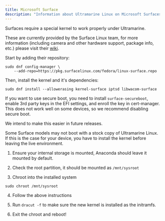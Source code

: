 ```yaml
---
title: Microsoft Surface
description: "Information about Ultramarine Linux on Microsoft Surfaces"
---
```



Surfaces require a special kernel to work properly under Ultramarine.

These are currently provided by the Surface Linux team, for more information (including camera and other hardware support, package info, etc.) please visit their [wiki](https://github.com/linux-surface/linux-surface/wiki).

Start by adding their repository:

```shell
sudo dnf config-manager \
    --add-repo=https://pkg.surfacelinux.com/fedora/linux-surface.repo
```

Then, install the kernel and it's dependencies:

```shell
sudo dnf install --allowerasing kernel-surface iptsd libwacom-surface
```

If you want to use secure boot, you need to install `surface-secureboot`, enable 3rd party keys in the EFI settings, and enroll the key in cert-manager. This does not work well on some devices, so we recommend disabling secure boot.

<Alert type="info">We intend to make this easier in future releases.</Alert>

Some Surface models may not boot with a stock copy of Ultramarine Linux. If this is the case for your device, you have to install the kernel before leaving the live environment.

1. Ensure your internal storage is mounted, Anaconda should leave it mounted by default.

2. Check the root partition, it should be mounted as `/mnt/sysroot`

3. Chroot into the installed system

```
sudo chroot /mnt/sysroot
```

4. Follow the above instructions

5. Run `dracut -f` to make sure the new kernel is installed as the initramfs.

6. Exit the chroot and reboot!
